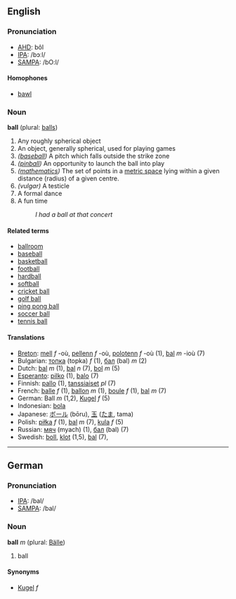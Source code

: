 ==English==
===Pronunciation===
*[[w:AHD|AHD]]: bôl
*[[w:IPA|IPA]]: /bɔːl/
*[[w:SAMPA|SAMPA]]: /bO:l/

====Homophones====
*[[bawl]]

=== Noun ===
'''ball''' (plural: [[balls]])

# Any roughly spherical object
# An object, generally spherical, used for playing games
# ''([[baseball]])'' A pitch which falls outside the strike zone
# ''([[pinball]])'' An opportunity to launch the ball into play
# ''([[mathematics]])'' The set of points in a [[metric space]] lying within a given distance (radius) of a given centre.
# ''(vulgar)'' A testicle
# A formal dance
# A fun time
#: ''I had a ball at that concert''

==== Related terms ====
*[[ballroom]]
*[[baseball]]
*[[basketball]]
*[[football]]
*[[hardball]]
*[[softball]]
*[[cricket ball]]
*[[golf ball]]
*[[ping pong ball]]
*[[soccer ball]]
*[[tennis ball]]

==== Translations ====
*[[Breton]]: [[mell]] ''f'' -où, [[pellenn]] ''f'' -où, [[polotenn]] ''f'' -où (1), [[bal]] ''m'' -ioù (7)
*Bulgarian: [[топка]] (topka) ''f'' (1), [[бал]] (bal) ''m'' (2)
*Dutch: [[bal]] ''m'' (1), [[bal]] ''n'' (7), [[bol]] ''m'' (5)
*[[Esperanto]]: [[pilko]] (1), [[balo]] (7)
*Finnish: [[pallo]] (1), [[tanssiaiset]] ''pl'' (7)
*French: [[balle]] ''f'' (1), [[ballon]] ''m'' (1), [[boule]] ''f'' (1), [[bal]] ''m'' (7)
*German: Ball ''m'' (1,2), [[Kugel]] ''f'' (5)
*Indonesian: [[bola]]
*Japanese: [[ボール]] (bōru), [[玉]] ([[たま]], tama)
*Polish: [[piłka]] ''f'' (1), [[bal]] ''m'' (7), [[kula]] ''f'' (5)
*Russian: [[мяч]] (myach) (1), [[бал]] (bal) (7)
*Swedish: [[boll]], [[klot]] (1,5), [[bal]] (7),

----

==German==
===Pronunciation===
*[[w:IPA|IPA]]: /bal/
*[[w:SAMPA|SAMPA]]: /bal/

===Noun===
'''ball''' ''m'' (plural: [[Bälle]])

# ball

====Synonyms====
*[[Kugel]] ''f''